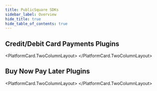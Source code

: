 ```yaml
---
title: PublicSquare SDKs
sidebar_label: Overview
hide_title: true
hide_table_of_contents: true
---
```



<Intro
  title="E-commerce Plugins"
  caption="1-Click plugins for interacting with your PublicSquare or Credova integration."
/>

## Credit/Debit Card Payments Plugins

<PlatformCard.TwoColumnLayout>
  <PlatformCard
    href="/plugins/bigcommerce-payments"
    heading="BigCommerce"
    icon={PLATFORM.BIGCOMMERCE}
    body="By PublicSquare Financial"
  />
  <PlatformCard
    href="/plugins/magento-payments"
    heading="Magento"
    icon={PLATFORM.MAGENTO}
    body="By PublicSquare Financial"
  />
  <PlatformCard
    href="/plugins/woocommerce-payments"
    heading="WooCommerce"
    icon={PLATFORM.WOOCOMMERCE}
    body="By PublicSquare Financial"
  />
</PlatformCard.TwoColumnLayout>

## Buy Now Pay Later Plugins

<PlatformCard.TwoColumnLayout>
  <PlatformCard
    href="https://dev.credova.com/docs/ecommerce/bigcommerce"
    heading="BigCommerce"
    icon={PLATFORM.BIGCOMMERCE}
    body="By Credova Financial"
  />
  <PlatformCard
    href="https://dev.credova.com/docs/ecommerce/magento2"
    heading="Magento"
    icon={PLATFORM.MAGENTO}
    body="By Credova Financial"
  />
  <PlatformCard
    href="https://dev.credova.com/docs/ecommerce/woocommerce"
    heading="WooCommerce"
    icon={PLATFORM.WOOCOMMERCE}
    body="By Credova Financial"
  />
</PlatformCard.TwoColumnLayout>
